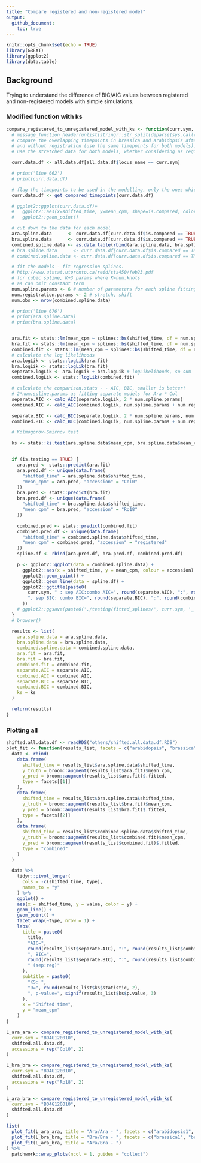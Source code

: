 ```yaml
---
title: "Compare registered and non-registered model"
output: 
  github_document:
    toc: true
---
```


```r
knitr::opts_chunk$set(echo = TRUE)
library(GREAT)
library(ggplot2)
library(data.table)
```

## Background

Trying to understand the difference of BIC/AIC values between registered and non-registered models with simple simulations. 

### Modified function with ks

```r
compare_registered_to_unregistered_model_with_ks <- function(curr.sym, all.data.df, is.testing = FALSE, accessions = c("Col0", "Ro18")) {
  # message_function_header(unlist(stringr::str_split(deparse(sys.call()), "\\("))[[1]])
  # compare the overlapping timepoints in brassica and arabidopsis after the best registration,
  # and without registration (use the same timepoints for both models).
  # use the stretched data for both models, whether considering as registered or not.

  curr.data.df <- all.data.df[all.data.df$locus_name == curr.sym]

  # print('line 662')
  # print(curr.data.df)

  # flag the timepoints to be used in the modelling, only the ones which overlap!
  curr.data.df <- get_compared_timepoints(curr.data.df)

  # ggplot2::ggplot(curr.data.df)+
  #   ggplot2::aes(x=shifted_time, y=mean_cpm, shape=is.compared, color=accession)+
  #   ggplot2::geom_point()

  # cut down to the data for each model
  ara.spline.data      <- curr.data.df[curr.data.df$is.compared == TRUE & curr.data.df$accession == accessions[[1]], ]
  bra.spline.data      <- curr.data.df[curr.data.df$is.compared == TRUE & curr.data.df$accession == accessions[[2]], ]
  combined.spline.data <- as.data.table(rbind(ara.spline.data, bra.spline.data))
  # bra.spline.data      <- curr.data.df[curr.data.df$is.compared == TRUE & curr.data.df$accession == "Ro18", ]
  # combined.spline.data <- curr.data.df[curr.data.df$is.compared == TRUE, ]

  # fit the models - fit regression splines.
  # http://www.utstat.utoronto.ca/reid/sta450/feb23.pdf
  # for cubic spline, K+3 params where K=num.knots
  # as can omit constant term
  num.spline.params <- 6 # number of parameters for each spline fitting (degree and this used to calculate num knots).
  num.registration.params <- 2 # stretch, shift
  num.obs <- nrow(combined.spline.data)

  # print('line 676')
  # print(ara.spline.data)
  # print(bra.spline.data)


  ara.fit <- stats::lm(mean_cpm ~ splines::bs(shifted_time, df = num.spline.params, degree = 3), data = ara.spline.data)
  bra.fit <- stats::lm(mean_cpm ~ splines::bs(shifted_time, df = num.spline.params, degree = 3), data = bra.spline.data)
  combined.fit <- stats::lm(mean_cpm ~ splines::bs(shifted_time, df = num.spline.params, degree = 3), data = combined.spline.data)
  # calculate the log likelihoods
  ara.logLik <- stats::logLik(ara.fit)
  bra.logLik <- stats::logLik(bra.fit)
  separate.logLik <- ara.logLik + bra.logLik # logLikelihoods, so sum
  combined.logLik <- stats::logLik(combined.fit)

  # calculate the comparison.stats - - AIC, BIC, smaller is better!
  # 2*num.spline.params as fitting separate models for Ara * Col
  separate.AIC <- calc_AIC(separate.logLik, 2 * num.spline.params)
  combined.AIC <- calc_AIC(combined.logLik, num.spline.params + num.registration.params)

  separate.BIC <- calc_BIC(separate.logLik, 2 * num.spline.params, num.obs)
  combined.BIC <- calc_BIC(combined.logLik, num.spline.params + num.registration.params, num.obs)

  # Kolmogorov-Smirnov test

  ks <- stats::ks.test(ara.spline.data$mean_cpm, bra.spline.data$mean_cpm)


  if (is.testing == TRUE) {
    ara.pred <- stats::predict(ara.fit)
    ara.pred.df <- unique(data.frame(
      "shifted_time" = ara.spline.data$shifted_time,
      "mean_cpm" = ara.pred, "accession" = "Col0"
    ))
    bra.pred <- stats::predict(bra.fit)
    bra.pred.df <- unique(data.frame(
      "shifted_time" = bra.spline.data$shifted_time,
      "mean_cpm" = bra.pred, "accession" = "Ro18"
    ))

    combined.pred <- stats::predict(combined.fit)
    combined.pred.df <- unique(data.frame(
      "shifted_time" = combined.spline.data$shifted_time,
      "mean_cpm" = combined.pred, "accession" = "registered"
    ))
    spline.df <- rbind(ara.pred.df, bra.pred.df, combined.pred.df)

    p <- ggplot2::ggplot(data = combined.spline.data) +
      ggplot2::aes(x = shifted_time, y = mean_cpm, colour = accession) +
      ggplot2::geom_point() +
      ggplot2::geom_line(data = spline.df) +
      ggplot2::ggtitle(paste0(
        curr.sym, " : sep AIC:combo AIC=", round(separate.AIC), ":", round(combined.AIC),
        ", sep BIC: combo BIC=", round(separate.BIC), ":", round(combined.BIC)
      ))
    # ggplot2::ggsave(paste0('./testing/fitted_splines/', curr.sym, '_', max(ara.pred.df$shifted_time), '.pdf'))
  }
  # browser()

  results <- list(
    ara.spline.data = ara.spline.data,
    bra.spline.data = bra.spline.data,
    combined.spline.data = combined.spline.data,
    ara.fit = ara.fit,
    bra.fit = bra.fit,
    combined.fit = combined.fit,
    separate.AIC = separate.AIC,
    combined.AIC = combined.AIC,
    separate.BIC = separate.BIC,
    combined.BIC = combined.BIC,
    ks = ks
  )

  return(results)
}

```

### Plotting all

```r
shifted.all.data.df <- readRDS("others/shifted.all.data.df.RDS")
plot_fit <- function(results_list, facets = c("arabidopsis", "brassica"), title = NULL) {
  data <- rbind(
    data.frame(
      shifted_time = results_list$ara.spline.data$shifted_time,
      y_truth = broom::augment(results_list$ara.fit)$mean_cpm,
      y_pred = broom::augment(results_list$ara.fit)$.fitted,
      type = facets[[1]]
    ),
    data.frame(
      shifted_time = results_list$bra.spline.data$shifted_time,
      y_truth = broom::augment(results_list$bra.fit)$mean_cpm,
      y_pred = broom::augment(results_list$bra.fit)$.fitted,
      type = facets[[2]]
    ),
    data.frame(
      shifted_time = results_list$combined.spline.data$shifted_time,
      y_truth = broom::augment(results_list$combined.fit)$mean_cpm,
      y_pred = broom::augment(results_list$combined.fit)$.fitted,
      type = "combined"
    )
  )

  data %>%
    tidyr::pivot_longer(
      cols = -c(shifted_time, type),
      names_to = "y"
    ) %>%
    ggplot() +
    aes(x = shifted_time, y = value, color = y) +
    geom_line() +
    geom_point() +
    facet_wrap(~type, nrow = 1) +
    labs(
      title = paste0(
        title,
        "AIC=",
        round(results_list$separate.AIC), ":", round(results_list$combined.AIC),
        ", BIC=",
        round(results_list$separate.BIC), ":", round(results_list$combined.BIC),
        " (sep:reg)"
      ),
      subtitle = paste0(
        "KS: ",
        "D=", round(results_list$ks$statistic, 2),
        ", p-value=", signif(results_list$ks$p.value, 3)
      ),
      x = "Shifted time",
      y = "mean_cpm"
    )
}

L_ara_ara <- compare_registered_to_unregistered_model_with_ks(
  curr.sym = "BO4G120010",
  shifted.all.data.df,
  accessions = rep("Col0", 2)
)

L_bra_bra <- compare_registered_to_unregistered_model_with_ks(
  curr.sym = "BO4G120010",
  shifted.all.data.df,
  accessions = rep("Ro18", 2)
)

L_ara_bra <- compare_registered_to_unregistered_model_with_ks(
  curr.sym = "BO4G120010",
  shifted.all.data.df
)

list(
  plot_fit(L_ara_ara, title = "Ara/Ara - ", facets = c("arabidopsis1", "arabidopsis2")),
  plot_fit(L_bra_bra, title = "Bra/Bra - ", facets = c("brassica1", "brassica2")),
  plot_fit(L_ara_bra, title = "Ara/Bra - ")
) %>%
  patchwork::wrap_plots(ncol = 1, guides = "collect")

```





